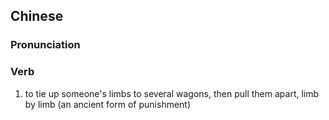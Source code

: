 {{also|车裂}}
==Chinese==
{{zh-forms|s=车裂}}

===Pronunciation===
{{zh-pron
|m=jūliè
|c=ce1 lit6
|cat=v
}}

===Verb===
{{zh-verb}}

# {{lb|zh|archaic}} to tie up someone's limbs to several wagons, then pull them apart, limb by limb (an ancient form of punishment)